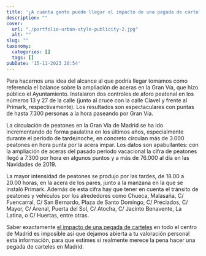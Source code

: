 ```yaml
---
title: '¿A cuánta gente puede llegar el impacto de una pegada de carteles en el centro de una gran urbe?'
description: ""
cover:
  url: "./portfolio-urban-style-publicity-2.jpg"
  alt: ""
slug: ""
taxonomy:
  categories: []
  tags: []
pubDate: '15-11-2023 20:54'
---
```


Para hacernos una idea del alcance al que podría llegar tomamos como referencia el balance sobre la ampliación de aceras en la Gran Vía, que hizo público el Ayuntamiento. Instalaron dos controles de aforo peatonal en los números 13 y 27 de la calle (junto al cruce con la calle Clavel y frente al Primark, respectivamente). Los resultados son espectaculares con puntas de hasta 7.300 personas a la hora paseando por Gran Vía.

La circulación de peatones en la Gran Vía de Madrid se ha ido incrementando de forma paulatina en los últimos años, especialmente durante el período de tarde/noche, en concreto circulan más de 3.000 peatones en hora punta por la acera impar. Los datos son apabullantes: con la ampliación de aceras del pasado periodo vacacional la cifra de peatones llegó a 7.300 por hora en algunos puntos y a más de 76.000 al día en las Navidades de 2019.

La mayor intensidad de peatones se produjo por las tardes, de 18.00 a 20.00 horas, en la acera de los pares, junto a la manzana en la que se instaló Primark. Además de esta cifra hay que tener en cuenta el tránsito de peatones y vehículos por los alrededores como Chueca, Malasaña, C/ Fuencarral, C/ San Bernardo, Plaza de Santo Domingo, C/ Preciados, C/ Mayor, C/ Arenal, Puerta del Sol, C/ Atocha, C/ Jacinto Benavente, La Latina, o C/ Huertas, entre otras.

Saber exactamente [el impacto de una pegada de carteles](/pegada-carteles) en todo el centro de Madrid es imposible así que dejamos abierta a tu valoración personal esta información, para que estimes si realmente merece la pena hacer una pegada de carteles en Madrid.
